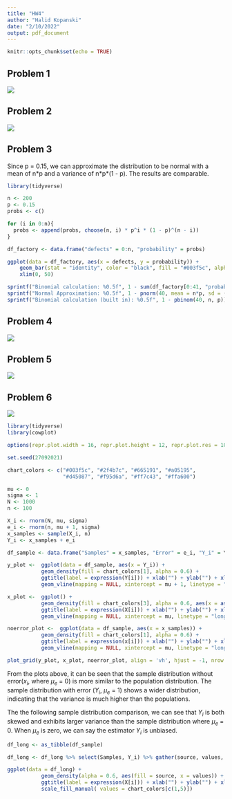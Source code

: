 ```yaml
---
title: "HW4"
author: "Halid Kopanski"
date: "2/10/2022"
output: pdf_document
---
```


```r
knitr::opts_chunk$set(echo = TRUE)
```
## Problem 1

![](/home/hk-user/Documents/Document_Backup/ST_502/R_HW1/HW4/Q1.png)


## Problem 2

![](/home/hk-user/Documents/Document_Backup/ST_502/R_HW1/HW4/Q2.png)

## Problem 3

Since p = 0.15, we can approximate the distribution to be normal with a mean of n\*p and a variance of n\*p\*(1 - p). The results are comparable.

```r
library(tidyverse)

n <- 200
p <- 0.15
probs <- c()

for (i in 0:n){
  probs <- append(probs, choose(n, i) * p^i * (1 - p)^(n - i))
}

df_factory <- data.frame("defects" = 0:n, "probability" = probs)

ggplot(data = df_factory, aes(x = defects, y = probability)) + 
    geom_bar(stat = "identity", color = "black", fill = "#003f5c", alpha = 0.7) + 
    xlim(0, 50)

sprintf("Binomial calculation: %0.5f", 1 - sum(df_factory[0:41, "probability"]))
sprintf("Normal Approximation: %0.5f", 1 - pnorm(40, mean = n*p, sd = (n*p*(1-p))^0.5))
sprintf("Binomial calculation (built in): %0.5f", 1 - pbinom(40, n, p))

```

## Problem 4

![](/home/hk-user/Documents/Document_Backup/ST_502/R_HW1/HW4/Q4.png)

## Problem 5

![](/home/hk-user/Documents/Document_Backup/ST_502/R_HW1/HW4/Q5.png)

## Problem 6

![](/home/hk-user/Documents/Document_Backup/ST_502/R_HW1/HW4/Q6.png)

```r
library(tidyverse)
library(cowplot)

options(repr.plot.width = 16, repr.plot.height = 12, repr.plot.res = 100)

set.seed(27092021)

chart_colors <- c("#003f5c", "#2f4b7c", "#665191", "#a05195",
                  "#d45087", "#f95d6a", "#ff7c43", "#ffa600")

mu <- 0
sigma <- 1
N <- 1000
n <- 100 

X_i <- rnorm(N, mu, sigma)
e_i <- rnorm(n, mu + 1, sigma)
x_samples <- sample(X_i, n)
Y_i <- x_samples + e_i

df_sample <- data.frame("Samples" = x_samples, "Error" = e_i, "Y_i" = Y_i)

y_plot <-  ggplot(data = df_sample, aes(x = Y_i)) + 
           geom_density(fill = chart_colors[1], alpha = 0.6) +
           ggtitle(label = expression(Y[i])) + xlab("") + ylab("") + xlim(-5, 8) + ylim(0, 0.4) + 
           geom_vline(mapping = NULL, xintercept = mu + 1, linetype = "longdash", color = "red")

x_plot <-  ggplot() + 
           geom_density(fill = chart_colors[3], alpha = 0.6, aes(x = as.data.frame(X_i)[,1])) +
           ggtitle(label = expression(X[i])) + xlab("") + ylab("") + xlim(-5, 8) + ylim(0, 0.4) + 
           geom_vline(mapping = NULL, xintercept = mu, linetype = "longdash", color = "red")

noerror_plot <-  ggplot(data = df_sample, aes(x = x_samples)) + 
           geom_density(fill = chart_colors[1], alpha = 0.6) +
           ggtitle(label = expression(x[i])) + xlab("") + ylab("") + xlim(-5, 8) + ylim(0, 0.4) + 
           geom_vline(mapping = NULL, xintercept = mu, linetype = "longdash", color = "red")

plot_grid(y_plot, x_plot, noerror_plot, align = 'vh', hjust = -1, nrow = 1, ncol = 3)
```

From the plots above, it can be seen that the sample distribution without error($x_i$, where $\mu_e$ = 0) is more similar to the population distribution. The sample distribution with error ($Y_i$, $\mu_e$ = 1) shows a wider distribution, indicating that the variance is much higher than the populations.

The the following sample distribution comparison, we can see that $Y_i$ is both skewed and exhibits larger variance than the sample distribution where $\mu_e$ = 0. When $\mu_e$ is zero, we can say the estimator $Y_i$ is unbiased. 

```r
df_long <- as_tibble(df_sample)

df_long <- df_long %>% select(Samples, Y_i) %>% gather(source, values, Samples:Y_i)

ggplot(data = df_long) + 
           geom_density(alpha = 0.6, aes(fill = source, x = values)) +
           ggtitle(label = expression(X[i])) + xlab("") + ylab("") + xlim(-5, 8) + ylim(0, 0.4) +
           scale_fill_manual( values = chart_colors[c(1,5)])
```
